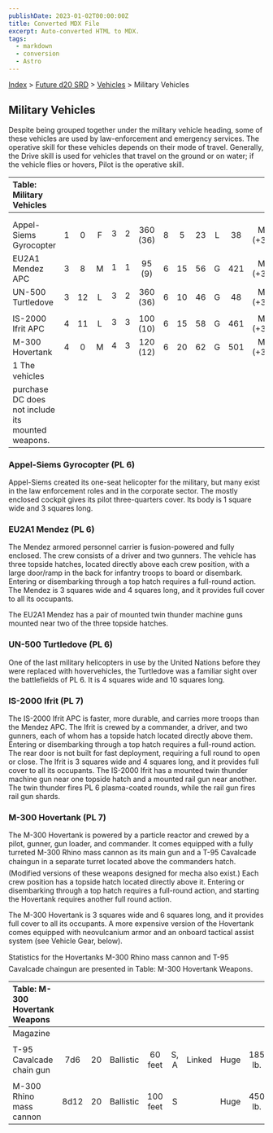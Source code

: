 ```yaml
---
publishDate: 2023-01-02T00:00:00Z
title: Converted MDX File
excerpt: Auto-converted HTML to MDX.
tags:
  - markdown
  - conversion
  - Astro
---
```






[Index](-index) > [Future d20 SRD](future-d20-srd-index) > [Vehicles](future-d20-srd-vehicles-index) > Military Vehicles




## Military Vehicles


Despite being grouped together under the military vehicle heading, some of these vehicles are used by law-enforcement and emergency services. The operative skill for these vehicles depends on their mode of travel. Generally, the Drive skill is used for vehicles that travel on the ground or on water; if the vehicle flies or hovers, Pilot is the operative skill.


| Table: Military Vehicles |  |  |  |  |  |  |  |  |  |  |  |  |
| :-------------------------- | :--: | :--: | :--: | :--: | :--: | :--: | :--: | :--: | :--: | :--: | :--: | --: |
|  |  |  |  |  |  |  |  |  |  |  |  |  |
|  |  |  |  |  |  |  |  |  |  |  |  |  |
| Appel-Siems Gyrocopter | 1 | 0 | F | 3 | 2 | 360 (36) | 8 | 5 | 23 | L | 38 | Mil (+3) |
| EU2A1 Mendez APC | 3 | 8 | M | 1 | 1 | 95 (9) | 6 | 15 | 56 | G | 421 | Mil (+3) |
| UN-500 Turtledove | 3 | 12 | L | 3 | 2 | 360 (36) | 6 | 10 | 46 | G | 48 | Mil (+3) |
|  |  |  |  |  |  |  |  |  |  |  |  |  |
| IS-2000 Ifrit APC | 4 | 11 | L | 3 | 3 | 100 (10) | 6 | 15 | 58 | G | 461 | Mil (+3) |
| M-300 Hovertank | 4 | 0 | M | 4 | 3 | 120 (12) | 6 | 20 | 62 | G | 501 | Mil (+3) |
| 1 The vehicles purchase DC does not include its mounted weapons. |  |  |  |  |  |  |  |  |  |  |  |  |



### Appel-Siems Gyrocopter (PL 6)


Appel-Siems created its one-seat helicopter for the military, but many exist in the law enforcement roles and in the corporate sector. The mostly enclosed cockpit gives its pilot three-quarters cover. Its body is 1 square wide and 3 squares long.


### EU2A1 Mendez (PL 6)


The Mendez armored personnel carrier is fusion-powered and fully enclosed. The crew consists of a driver and two gunners. The vehicle has three topside hatches, located directly above each crew position, with a large door/ramp in the back for infantry troops to board or disembark. Entering or disembarking through a top hatch requires a full-round action. The Mendez is 3 squares wide and 4 squares long, and it provides full cover to all its occupants.


The EU2A1 Mendez has a pair of mounted twin thunder machine guns mounted near two of the three topside hatches.


### UN-500 Turtledove (PL 6)



One of the last military helicopters in use by the United Nations before they were replaced with hovervehicles, the Turtledove was a familiar sight over the battlefields of PL 6. It is 4 squares wide and 10 squares long.

### IS-2000 Ifrit (PL 7)


The IS-2000 Ifrit APC is faster, more durable, and carries more troops than the Mendez APC. The Ifrit is crewed by a commander, a driver, and two gunners, each of whom has a topside hatch located directly above them. Entering or disembarking through a top hatch requires a full-round action. The rear door is not built for fast deployment, requiring a full round to open or close. The Ifrit is 3 squares wide and 4 squares long, and it provides full cover to all its occupants. The IS-2000 Ifrit has a mounted twin thunder machine gun near one topside hatch and a mounted rail gun near another. The twin thunder fires PL 6 plasma-coated rounds, while the rail gun fires rail gun shards.


### M-300 Hovertank (PL 7)


The M-300 Hovertank is powered by a particle reactor and crewed by a pilot, gunner, gun loader, and commander. It comes equipped with a fully turreted M-300 Rhino mass cannon as its main gun and a T-95 Cavalcade chaingun in a separate turret located above the commanders hatch. (Modified versions of these weapons designed for mecha also exist.) Each crew position has a topside hatch located directly above it. Entering or disembarking through a top hatch requires a full-round action, and starting the Hovertank requires another full round action.


The M-300 Hovertank is 3 squares wide and 6 squares long, and it provides full cover to all its occupants. A more expensive version of the Hovertank comes equipped with neovulcanium armor and an onboard tactical assist system (see Vehicle Gear, below).


Statistics for the Hovertanks M-300 Rhino mass cannon and T-95 Cavalcade chaingun are presented in Table: M-300 Hovertank Weapons.


| Table: M-300 Hovertank Weapons |  |  |  |  |  |  |  |  |  |  |
| :-------------------------------- | :--: | :--: | :--: | :--: | :--: | :--: | :--: | :--: | :--: | --: |
| Magazine |  |  |  |  |  |  |  |  |  |  |
|  |  |  |  |  |  |  |  |  |  |  |
| T-95 Cavalcade chain gun | 7d6 | 20 | Ballistic | 60 feet | S, A | Linked | Huge | 185 lb. | 21 | Mil (+3) |
|  |  |  |  |  |  |  |  |  |  |  |
| M-300 Rhino mass cannon | 8d12 | 20 | Ballistic | 100 feet | S |  | Huge | 450 lb. | 29 | Mil (+3) |




